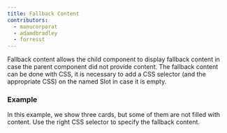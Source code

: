 ```yaml
---
title: Fallback Content
contributors:
  - manucorporat
  - adamdbradley
  - forresst
---
```


Fallback content allows the child component to display fallback content in case the parent component did not provide content. The fallback content can be done with CSS, it is necessary to add a CSS selector (and the appropriate CSS) on the named Slot in case it is empty.

### Example

In this example, we show three cards, but some of them are not filled with content. Use the right CSS selector to specify the fallback content.
